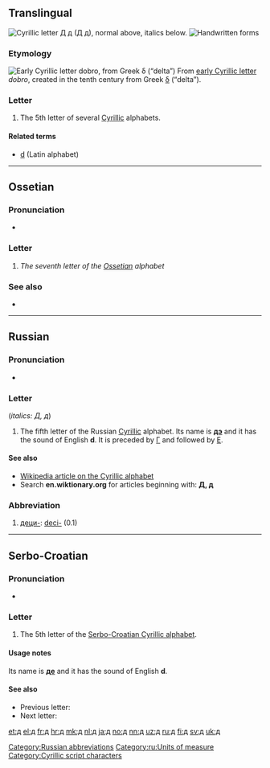 {{Cyrillic character info|hex=434|name=CYRILLIC SMALL LETTER DE}}
{{also|Appendix:Variations of "d"|Appendix:Variations of "de"}}
==Translingual==
{{wikipedia|De (Cyrillic)}}
[[Image:Cyrillic D.png|thumb|right|Cyrillic letter '''Д д''' (''Д д''), normal above, italics below.]]
[[File:05-Russian alphabet-Д д.svg|thumb|Handwritten forms]]

===Etymology===
[[Image:Early Cyrillic letter Dobro.png|Early Cyrillic letter ''dobro'', from Greek δ (“delta”)]]
From [[w:Early Cyrillic alphabet|early Cyrillic letter]] ''dobro'', created in the tenth century from Greek [[δ]] (“delta”).

===Letter===
{{head|mul|letter|lower case||upper case|Д}}

# The 5th letter of several [[Cyrillic]] alphabets.

====Related terms====
* [[d]] (Latin alphabet)

----

==Ossetian==

===Pronunciation===
* {{qualifier|phoneme}} {{IPA|/d/|lang=os}}

===Letter===
{{head|os|letter|sc=Cyrl|upper case|Д}}

# ''The seventh letter of the [[Ossetian]] alphabet''

===See also===
* {{list:Cyrillic script letters/os}}

----

==Russian==

===Pronunciation===
* {{audio|Ru-д.ogg|Audio|lang=ru}}

===Letter===
{{head|ru|letter|lower case||upper case|Д}} (''italics: Д, д'')

# The fifth letter of the Russian [[Cyrillic]] alphabet. Its name is '''[[дэ]]''' {{IPAchar|(/dɛ/)}} and it has the sound of English '''d'''. It is preceded by [[г|Г]] and followed by [[е|Е]].

====See also====
* [[w:Cyrillic alphabet|Wikipedia article on the Cyrillic alphabet]]
* Search '''en.wiktionary.org''' for articles beginning with: '''[http://en.wiktionary.org/w/index.php?title=Special%3AAllpages&from=%D0%94&namespace=0 Д], [http://en.wiktionary.org/w/index.php?title=Special%3AAllpages&from=%D0%B4&namespace=0 д]'''

===Abbreviation===
{{rfc-header|Abbreviation}}
{{head|ru|abbreviation}}

# [[деци-]]: [[deci-]] (0.1)

[[Category:Russian abbreviations]]
[[Category:ru:Units of measure]]

----

==Serbo-Croatian==
{{attention|sh}}

===Pronunciation===
* {{qualifier|phoneme}} {{IPA|/d/|lang=sh}}

===Letter===
{{head|sh|letter|lower case||upper case|Д}}

# The 5th letter of the [[Serbo-Croatian Cyrillic alphabet]].

====Usage notes====
Its name is '''[[дe]]''' {{IPAchar|([[dɛ]])}} and it has the sound of English '''d'''.

====See also====
* Previous letter: {{l|sh|г}}
* Next letter: {{l|sh|ђ}}

[[Category:Cyrillic script characters]]

[[et:д]]
[[el:д]]
[[fr:д]]
[[hr:д]]
[[mk:д]]
[[nl:д]]
[[ja:д]]
[[no:д]]
[[nn:д]]
[[uz:д]]
[[ru:д]]
[[fi:д]]
[[sv:д]]
[[uk:д]]